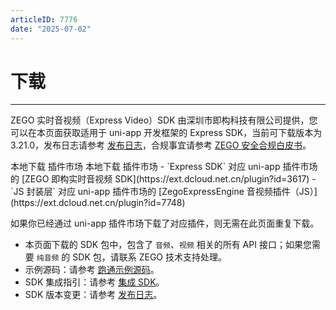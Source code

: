 ```yaml
---
articleID: 7776
date: "2025-07-02"
---
```

# 下载

- - -

ZEGO 实时音视频（Express Video）SDK 由深圳市即构科技有限公司提供，您可以在本页面获取适用于 uni-app 开发框架的 Express SDK，当前可下载版本为 3.21.0，发布日志请参考 [发布日志](!DownloadSDK/Release_Notes)，合规事宜请参考 [ZEGO 安全合规白皮书](/policies-and-agreements/zego-security-and-compliance-white-paper)。

<CardGroup cols={4}>
<Card title="Express SDK v3.21.0" href="https://artifact-sdk.zego.im/express/video/uniapp/zego-ZegoExpressUniAppSDK.zip">
本地下载
</Card>
<Card title="Express SDK v3.21.0"  href="https://ext.dcloud.net.cn/plugin?id=3617">
插件市场
</Card>
<Card title="JS 封装层 v3.21.0" href="https://artifact-sdk.zego.im/express/video/uniapp/zego-ZegoExpressUniApp-JS.zip">
本地下载
</Card>
<Card title="JS 封装层 v3.21.0" href="https://ext.dcloud.net.cn/plugin?id=7748">
插件市场
</Card>
</CardGroup>
<Warning title="注意">
- `Express SDK` 对应 uni-app 插件市场的 [ZEGO 即构实时音视频 SDK](https://ext.dcloud.net.cn/plugin?id=3617)
- `JS 封装层` 对应 uni-app 插件市场的 [ZegoExpressEngine 音视频插件（JS）](https://ext.dcloud.net.cn/plugin?id=7748)

如果你已经通过 uni-app 插件市场下载了对应插件，则无需在此页面重复下载。
</Warning>

<Note title="说明">

- 本页面下载的 SDK 包中，包含了 `音频`、`视频` 相关的所有 API 接口；如果您需要 `纯音频` 的 SDK 包，请联系 ZEGO 技术支持处理。
- 示例源码：请参考 [跑通示例源码](!ExpressVideoSDK-DownloadDemo/DownloadDemo)。
- SDK 集成指引：请参考 [集成 SDK](!ExpressVideoSDK-Integration/SDK_Integration)。
- SDK 版本变更：请参考 [发布日志](!ExpressVideoSDK-DownloadSDK/Release_Notes)。
</Note>



